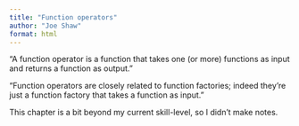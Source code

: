 ```yaml
---
title: "Function operators"
author: "Joe Shaw"
format: html
---
```


"A function operator is a function that takes one (or more) functions as input and returns a function as output."

"Function operators are closely related to function factories; indeed they’re just a function factory that takes a function as input."

This chapter is a bit beyond my current skill-level, so I didn't make notes.
